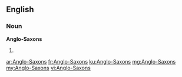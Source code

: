 ==English==

===Noun===
'''Anglo-Saxons'''

# {{plural of|Anglo-Saxon}}

[[ar:Anglo-Saxons]]
[[fr:Anglo-Saxons]]
[[ku:Anglo-Saxons]]
[[mg:Anglo-Saxons]]
[[my:Anglo-Saxons]]
[[vi:Anglo-Saxons]]